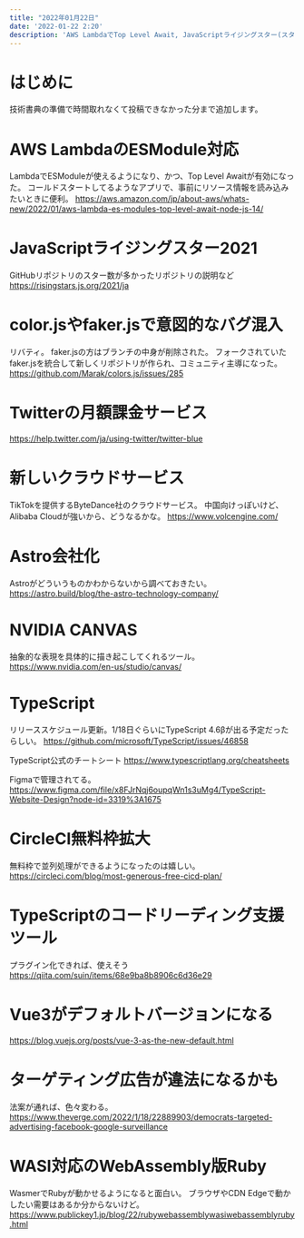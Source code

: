 ```yaml
---
title: "2022年01月22日"
date: '2022-01-22 2:20'
description: 'AWS LambdaでTop Level Await, JavaScriptライジングスター(スター数の多いリポジトリ紹介), color.jsで混入された意図的なバグ, Twitterの月額課金サービス, TikTokの新しいクラウドサービス, Astro会社化, NVIDIA CANVAS, TypeScript 4.6のリリーススケジュール・チートシート公開, CircleCI無料枠拡大, TypeScriptのコードリーディング支援ツール, Vue3がデフォルトに, ターゲティング広告が違法になるかも, WASI対応のWebAssembly版Ruby'
---
```


# はじめに
技術書典の準備で時間取れなくて投稿できなかった分まで追加します。

# AWS LambdaのESModule対応
LambdaでESModuleが使えるようになり、かつ、Top Level Awaitが有効になった。
コールドスタートしてるようなアプリで、事前にリソース情報を読み込みたいときに便利。
https://aws.amazon.com/jp/about-aws/whats-new/2022/01/aws-lambda-es-modules-top-level-await-node-js-14/


# JavaScriptライジングスター2021
GitHubリポジトリのスター数が多かったリポジトリの説明など
https://risingstars.js.org/2021/ja

# color.jsやfaker.jsで意図的なバグ混入
リバティ。
faker.jsの方はブランチの中身が削除された。
フォークされていたfaker.jsを統合して新しくリポジトリが作られ、コミュニティ主導になった。
https://github.com/Marak/colors.js/issues/285

# Twitterの月額課金サービス
https://help.twitter.com/ja/using-twitter/twitter-blue

# 新しいクラウドサービス
TikTokを提供するByteDance社のクラウドサービス。
中国向けっぽいけど、Alibaba Cloudが強いから、どうなるかな。
https://www.volcengine.com/

# Astro会社化
Astroがどういうものかわからないから調べておきたい。
https://astro.build/blog/the-astro-technology-company/

# NVIDIA CANVAS
抽象的な表現を具体的に描き起こしてくれるツール。
https://www.nvidia.com/en-us/studio/canvas/

# TypeScript
リリーススケジュール更新。1/18日ぐらいにTypeScript 4.6βが出る予定だったらしい。
https://github.com/microsoft/TypeScript/issues/46858

TypeScript公式のチートシート
https://www.typescriptlang.org/cheatsheets

Figmaで管理されてる。
https://www.figma.com/file/x8FJrNqj6oupqWn1s3uMg4/TypeScript-Website-Design?node-id=3319%3A1675

# CircleCI無料枠拡大
無料枠で並列処理ができるようになったのは嬉しい。
https://circleci.com/blog/most-generous-free-cicd-plan/

# TypeScriptのコードリーディング支援ツール
プラグイン化できれば、使えそう
https://qiita.com/suin/items/68e9ba8b8906c6d36e29

# Vue3がデフォルトバージョンになる
https://blog.vuejs.org/posts/vue-3-as-the-new-default.html

# ターゲティング広告が違法になるかも
法案が通れば、色々変わる。
https://www.theverge.com/2022/1/18/22889903/democrats-targeted-advertising-facebook-google-surveillance

# WASI対応のWebAssembly版Ruby
WasmerでRubyが動かせるようになると面白い。
ブラウザやCDN Edgeで動かしたい需要はあるか分からないけど。
https://www.publickey1.jp/blog/22/rubywebassemblywasiwebassemblyruby.html
